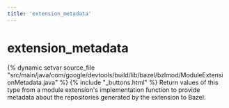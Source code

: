```yaml
---
title: 'extension_metadata'
---
```


# extension_metadata

{% dynamic setvar source_file "src/main/java/com/google/devtools/build/lib/bazel/bzlmod/ModuleExtensionMetadata.java" %}
{% include "\_buttons.html" %}
Return values of this type from a module extension's implementation function to provide metadata about the repositories generated by the extension to Bazel.
